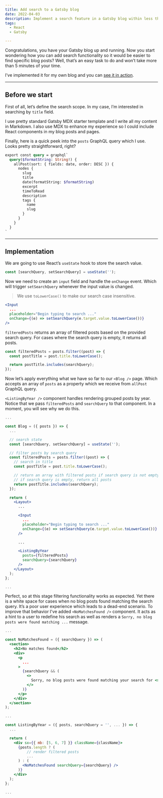 ```yaml
---
title: Add search to a Gatsby blog
date: 2022-04-03
description: Implement a search feature in a Gatsby blog within less than 5 minutes.
tags:
  - React
  - Gatsby

---
```


Congratulations, you have your Gatsby blog up and running. Now you start wondering how you can add search functionality so it would be easier to find specific blog posts? Well, that’s an easy task to do and won’t take more than 5 minutes of your time.

I’ve implemented it for my own blog and you can [see it in action](https://edvins.io/blog).

---

## Before we start

First of all, let’s define the search scope. In my case, I’m interested in searching by `title` field.

I use pretty standard Gatsby MDX starter template and I write all my content in Markdown. I also use MDX to enhance my experience so I could include React components in my blog posts and pages.

Finally, here is a quick peek into the `posts` GraphQL query which I use. Looks pretty straightforward, right?

```graphql
export const query = graphql`
  query($formatString: String!) {
    allPost(sort: { fields: date, order: DESC }) {
      nodes {
        slug
        title
        date(formatString: $formatString)
        excerpt
        timeToRead
        description
        tags {
          name
          slug
        }
      }
    }
  }
`
```

---

## Implementation

We are going to use React’s `useState` hook to store the search value.

```jsx
const [searchQuery, setSearchQuery] = useState('');
```

Now we need to create an `input` field and handle the `onChange` event. Which will trigger `setSearchQuery` whenever the input value is changed.

> We use `toLowerCase()` to make our search case insensitive.

```jsx
<Input
  ...
  placeholder="Begin typing to search ..."
  onChange={(e) => setSearchQuery(e.target.value.toLowerCase())}
/>
```

`filteredPosts` returns an array of filtered posts based on the provided search query. For cases where the search query is empty, it returns all posts.

```jsx
const filteredPosts = posts.filter((post) => {
  const postTitle = post.title.toLowerCase();

  return postTitle.includes(searchQuery);
});
```

Now let’s apply everything what we have so far to our `<Blog />` page. Which accepts an array of `posts` as a property which we receive from `allPost` GraphQL query.

`<ListingByYear />` component handles rendering grouped posts by year. Notice that we pass `filteredPosts` and `searchQuery` to that component. In a moment, you will see why we do this.

```jsx
...

const Blog = ({ posts }) => {
  ...

  // search state
  const [searchQuery, setSearchQuery] = useState('');

  // filter posts by search query
  const filteredPosts = posts.filter((post) => {
    // search in title
    const postTitle = post.title.toLowerCase();

    // return an array with filtered posts if search query is not empty
    // if search query is empty, return all posts
    return postTitle.includes(searchQuery);
  });

  return (
    <Layout>
      ...

      <Input
        ...
        placeholder="Begin typing to search ..."
        onChange={(e) => setSearchQuery(e.target.value.toLowerCase())}
      />

      ...

      <ListingByYear
        posts={filteredPosts}
        searchQuery={searchQuery}
      />
    </Layout>
  );
};

...
```

Perfect, so at this stage filtering functionality works as expected. Yet there is a white space for cases when no blog posts found matching the search query. It’s a poor user experience which leads to a dead-end scenario. To improve that behavior I've added `<NoMatchesFound />` component. It acts as a hint to a user to redefine his search as well as renders a `Sorry, no blog posts were found matching ...` message.

```jsx
...

const NoMatchesFound = ({ searchQuery }) => (
  <section>
    <h2>No matches found</h2>
    <div>
      <p
        ...
      >
        {searchQuery && (
          <>
            Sorry, no blog posts were found matching your search for <strong>{searchQuery}</strong>.
          </>
        )}
      </p>
    </div>
  </section>
);

...

const ListingByYear = ({ posts, searchQuery = '', ... }) => {
  ...

  return (
    <div sx={{ mb: [5, 6, 7] }} className={className}>
      {posts.length ? (
          // render filtered posts
          ...
      ) : (
        <NoMatchesFound searchQuery={searchQuery} />
      )}
    </div>
  );
};

...
```
